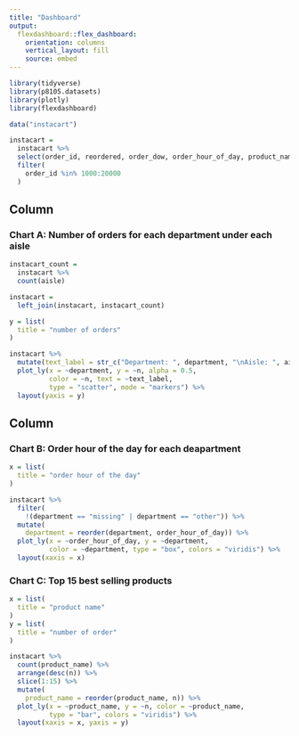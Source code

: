 ```yaml
---
title: "Dashboard"
output: 
  flexdashboard::flex_dashboard:
    orientation: columns
    vertical_layout: fill
    source: embed
---
```


```r
library(tidyverse)
library(p8105.datasets)
library(plotly)
library(flexdashboard)
```

```r
data("instacart")

instacart = 
  instacart %>% 
  select(order_id, reordered, order_dow, order_hour_of_day, product_name, aisle_id,  aisle, department) %>% 
  filter(
    order_id %in% 1000:20000
  ) 
```

Column {data-width=650}
-----------------------------------------------------------------------

### Chart A: Number of orders for each department under each aisle

```r
instacart_count =
  instacart %>% 
  count(aisle)

instacart = 
  left_join(instacart, instacart_count)

y = list(
  title = "number of orders"
)

instacart %>% 
  mutate(text_label = str_c("Department: ", department, "\nAisle: ", aisle, "\nNumber of orders: ", n)) %>% 
  plot_ly(x = ~department, y = ~n, alpha = 0.5,
          color = ~n, text = ~text_label,
          type = "scatter", mode = "markers") %>% 
  layout(yaxis = y)
```

Column {data-width=350}
-----------------------------------------------------------------------

### Chart B: Order hour of the day for each deapartment

```r
x = list(
  title = "order hour of the day"
)

instacart %>% 
  filter(
    !(department == "missing" | department == "other")) %>% 
  mutate(
    department = reorder(department, order_hour_of_day)) %>% 
  plot_ly(x = ~order_hour_of_day, y = ~department, 
          color = ~department, type = "box", colors = "viridis") %>% 
  layout(xaxis = x)
```

### Chart C: Top 15 best selling products

```r
x = list(
  title = "product name"
)
y = list(
  title = "number of order"
)

instacart %>% 
  count(product_name) %>% 
  arrange(desc(n)) %>% 
  slice(1:15) %>% 
  mutate(
    product_name = reorder(product_name, n)) %>% 
  plot_ly(x = ~product_name, y = ~n, color = ~product_name,
          type = "bar", colors = "viridis") %>% 
  layout(xaxis = x, yaxis = y)
```

